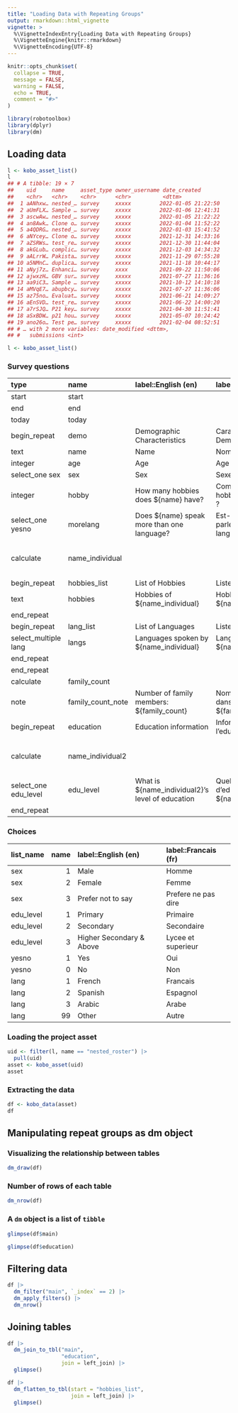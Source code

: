 ```yaml
---
title: "Loading Data with Repeating Groups"
output: rmarkdown::html_vignette
vignette: >
  %\VignetteIndexEntry{Loading Data with Repeating Groups}
  %\VignetteEngine{knitr::rmarkdown}
  %\VignetteEncoding{UTF-8}
---
```


```r
knitr::opts_chunk$set(
  collapse = TRUE,
  message = FALSE,
  warning = FALSE,
  echo = TRUE,
  comment = "#>"
)
```

```r
library(robotoolbox)
library(dplyr)
library(dm)
```

## Loading data

```r
l <- kobo_asset_list()
l
## # A tibble: 19 × 7
##    uid     name     asset_type owner_username date_created
##    <chr>   <chr>    <chr>      <chr>          <dttm>
##  1 aANhxw… nested_… survey     xxxxx         2022-01-05 21:22:50
##  2 aUmFLX… Sample … survey     xxxxx         2022-01-06 12:41:31
##  3 ascwAw… nested_… survey     xxxxx         2022-01-05 21:22:22
##  4 an8Awk… Clone o… survey     xxxxx         2022-01-04 11:52:22
##  5 a4QDRG… nested_… survey     xxxxx         2022-01-03 15:41:52
##  6 aNYcey… Clone o… survey     xxxxx         2021-12-31 14:33:16
##  7 aZSRWs… test_re… survey     xxxxx         2021-12-30 11:44:04
##  8 akGLub… complic… survey     xxxxx         2021-12-03 14:34:32
##  9 aALrrW… Pakista… survey     xxxxx         2021-11-29 07:55:28
## 10 a5NMnC… duplica… survey     xxxxx         2021-11-18 10:44:17
## 11 aNyj7z… Enhanci… survey     xxxx          2021-09-22 11:50:06
## 12 ajwxzH… GBV sur… survey     xxxxx         2021-07-27 11:36:16
## 13 aa9iC3… Sample … survey     xxxxx         2021-10-12 14:10:18
## 14 aMVqE7… abupbcy… survey     xxxxx         2021-07-27 11:36:06
## 15 az75no… Evaluat… survey     xxxxx         2021-06-21 14:09:27
## 16 aEnSVD… test_re… survey     xxxxx         2021-06-22 14:00:20
## 17 a7rSJQ… P21 key… survey     xxxxx         2021-04-30 11:51:41
## 18 aSxBDW… p21 hou… survey     xxxxx         2021-05-07 10:24:42
## 19 ano26o… Test pe… survey     xxxxx         2021-02-04 08:52:51
## # … with 2 more variables: date_modified <dttm>,
## #   submissions <int>
```


```r
l <- kobo_asset_list()
```

### Survey questions

| type                 | name              | label::English (en)                              | label::Francais (fr)                                  | repeat_count    | calculation                                    |
|:---------------------|:------------------|:-------------------------------------------------|:------------------------------------------------------|:----------------|:-----------------------------------------------|
| start                | start             |                                                  |                                                       |                 |                                                |
| end                  | end               |                                                  |                                                       |                 |                                                |
| today                | today             |                                                  |                                                       |                 |                                                |
| begin_repeat         | demo              | Demographic Characteristics                      | Caracteristique Demographique                         |                 |                                                |
| text                 | name              | Name                                             | Nom                                                   |                 |                                                |
| integer              | age               | Age                                              | Age                                                   |                 |                                                |
| select_one sex       | sex               | Sex                                              | Sexe                                                  |                 |                                                |
| integer              | hobby             | How many hobbies does \${name} have?              | Combien de hobbies \${name} a ?                        |                 |                                                |
| select_one yesno     | morelang          | Does \${name} speak more than one language?       | Est-ce que \${name} parle plus d'une langue ?          |                 |                                                |
| calculate            | name_individual   |                                                  |                                                       |                 | indexed-repeat(\${name}, \${demo}, position(..)) |
| begin_repeat         | hobbies_list      | List of Hobbies                                  | Liste de hobbies                                      | \${hobby}        |                                                |
| text                 | hobbies           | Hobbies of \${name_individual}                    | Hobbies de \${name_individual}                         |                 |                                                |
| end_repeat           |                   |                                                  |                                                       |                 |                                                |
| begin_repeat         | lang_list         | List of Languages                                | Liste de langues                                      | \${morelang}     |                                                |
| select_multiple lang | langs             | Languages spoken by \${name_individual}           | Langue parle par \${name_individual}                   |                 |                                                |
| end_repeat           |                   |                                                  |                                                       |                 |                                                |
| end_repeat           |                   |                                                  |                                                       |                 |                                                |
| calculate            | family_count      |                                                  |                                                       |                 | count(\${demo})                                 |
| note                 | family_count_note | Number of family members: \${family_count}        | Nombre de membre dans la famille:  \${family_count}    |                 |                                                |
| begin_repeat         | education         | Education information                            | Information sur l'education                           | \${family_count} |                                                |
| calculate            | name_individual2  |                                                  |                                                       |                 | indexed-repeat(\${name}, \${demo}, position(..)) |
| select_one edu_level | edu_level         | What is \${name_individual2}'s level of education | Quel est le niveau d'education de \${name_individual2} |                 |                                                |
| end_repeat           |                   |                                                  |                                                       |                 |                                                |



### Choices

|list_name | name|label::English (en)      |label::Francais (fr) |
|:---------|----:|:------------------------|:--------------------|
|sex       |    1|Male                     |Homme                |
|sex       |    2|Female                   |Femme                |
|sex       |    3|Prefer not to say        |Prefere ne pas dire  |
|edu_level |    1|Primary                  |Primaire             |
|edu_level |    2|Secondary                |Secondaire           |
|edu_level |    3|Higher Secondary & Above |Lycee et superieur   |
|yesno     |    1|Yes                      |Oui                  |
|yesno     |    0|No                       |Non                  |
|lang      |    1|French                   |Francais             |
|lang      |    2|Spanish                  |Espagnol             |
|lang      |    3|Arabic                   |Arabe                |
|lang      |   99|Other                    |Autre                |


### Loading the project asset

```r
uid <- filter(l, name == "nested_roster") |>
  pull(uid)
asset <- kobo_asset(uid)
asset
```

### Extracting the data

```r
df <- kobo_data(asset)
df
```

## Manipulating repeat groups as dm object

###  Visualizing the relationship between tables

```r
dm_draw(df)
```

### Number of rows of each table

```r
dm_nrow(df)
```

### A `dm` object is a list of `tibble`

```r
glimpse(df$main)
```

```r
glimpse(df$education)
```

## Filtering data


```r
df |>
  dm_filter("main", `_index` == 2) |>
  dm_apply_filters() |>
  dm_nrow()
```

## Joining tables


```r
df |>
  dm_join_to_tbl("main",
                 "education",
                 join = left_join) |>
  glimpse()
```


```r
df |>
  dm_flatten_to_tbl(start = "hobbies_list",
                    join = left_join) |>
  glimpse()
```
